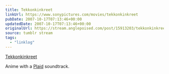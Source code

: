 ```yaml
---
title: Tekkonkinkreet
linkUrl: https://www.sonypictures.com/movies/tekkonkinkreet
pubDate: 2007-10-17T07:13:46+00:00
updatedDate: 2007-10-17T07:13:46+00:00
originalUrl: https://stream.anglepoised.com/post/15913203/tekkonkinkreet
source: tumblr stream
tags:
  - "linklog"
---
```


[Tekkonkinkreet][1]

Anime with a <a href="http://www.plaid.co.uk/">Plaid</a> soundtrack.

[1]: https://www.sonypictures.com/movies/tekkonkinkreet
